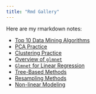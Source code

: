 ```yaml
---
title: "Rmd Gallery"
---
```


Here are my rmarkdown notes:

- [Top 10 Data Mining Algorithms](top10.html)
- [PCA Practice](pca-practice.html)
- [Clustering Practice](cluster-practice.html)
- [Overview of `glmnet`](glmnet.html)
- [`Glmnet` for Linear Regression](glmnet_linear.html)
- [Tree-Based Methods](tree-based-methods.html)
- [Resampling Methods](resampling-methods.html)
- [Non-linear Modeling](non-linear-modeling.html)
